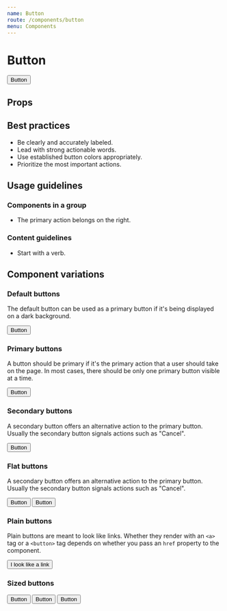 ```yaml
---
name: Button
route: /components/button
menu: Components
---
```





# Button

<Playground>
  <Button primary>Button</Button>
</Playground>

## Props

<PropTable component={Button} />

## Best practices

- Be clearly and accurately labeled.
- Lead with strong actionable words.
- Use established button colors appropriately.
- Prioritize the most important actions.

## Usage guidelines

### Components in a group

- The primary action belongs on the right.

### Content guidelines

- Start with a verb.

## Component variations

### Default buttons

The default button can be used as a primary button if it's being displayed
on a dark background.

<Playground>
  <Button>Button</Button>
</Playground>

### Primary buttons

A button should be primary if it's the primary action that a user should take
on the page. In most cases, there should be only one primary button visible
at a time.

<Playground>
  <Button primary>Button</Button>
</Playground>

### Secondary buttons

A secondary button offers an alternative action to the primary button.
Usually the secondary button signals actions such as "Cancel".

<Playground>
  <Button secondary>Button</Button>
</Playground>

### Flat buttons

A secondary button offers an alternative action to the primary button.
Usually the secondary button signals actions such as "Cancel".

<Playground>
  <Fragment>
    <Button flat primary>
      Button
    </Button>
    <Button flat secondary>
      Button
    </Button>
  </Fragment>
</Playground>

### Plain buttons

Plain buttons are meant to look like links. Whether they render with an
`<a>` tag or a `<button>` tag depends on whether you pass an `href`
property to the component.

<Playground>
  <Button plain primary href="#">
    I look like a link
  </Button>
</Playground>

### Sized buttons

<Playground>
  <Fragment>
    <Button size={Button.KILO}>Button</Button>
    <Button size={Button.MEGA}>Button</Button>
    <Button size={Button.GIGA}>Button</Button>
  </Fragment>
</Playground>
